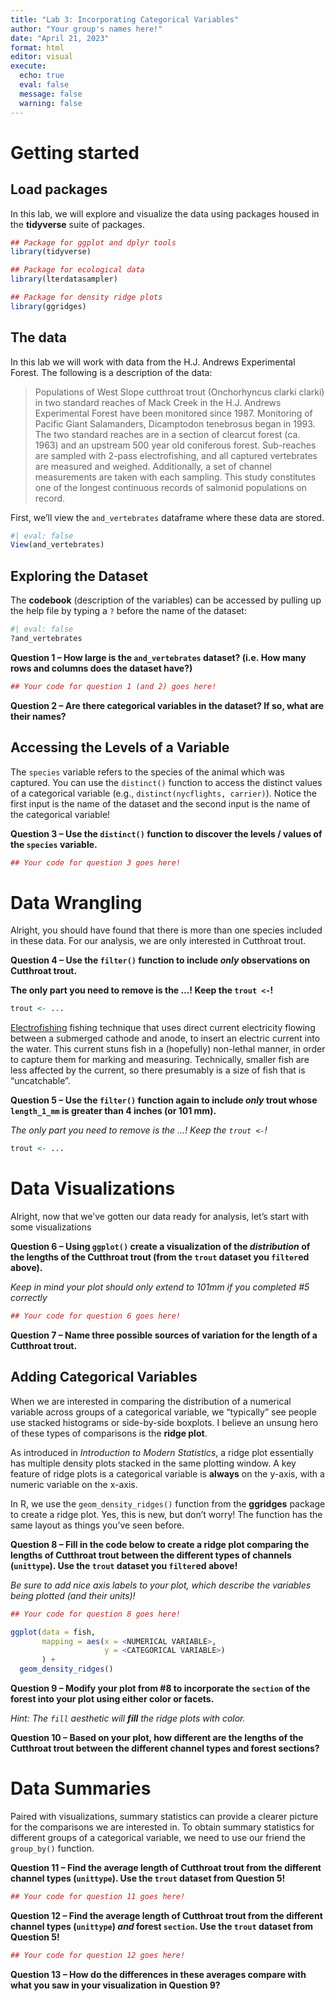 ```yaml
---
title: "Lab 3: Incorporating Categorical Variables"
author: "Your group's names here!"
date: "April 21, 2023"
format: html
editor: visual
execute: 
  echo: true
  eval: false
  message: false
  warning: false
---
```


# Getting started

## Load packages

In this lab, we will explore and visualize the data using packages housed in the **tidyverse** suite of packages.

```r
## Package for ggplot and dplyr tools
library(tidyverse)

## Package for ecological data
library(lterdatasampler)

## Package for density ridge plots
library(ggridges)
```

## The data

In this lab we will work with data from the H.J. Andrews Experimental Forest. The following is a description of the data:

> Populations of West Slope cutthroat trout (Onchorhyncus clarki clarki) in two standard reaches of Mack Creek in the H.J. Andrews Experimental Forest have been monitored since 1987. Monitoring of Pacific Giant Salamanders, Dicamptodon tenebrosus began in 1993. The two standard reaches are in a section of clearcut forest (ca. 1963) and an upstream 500 year old coniferous forest. Sub-reaches are sampled with 2-pass electrofishing, and all captured vertebrates are measured and weighed. Additionally, a set of channel measurements are taken with each sampling. This study constitutes one of the longest continuous records of salmonid populations on record.

First, we'll view the `and_vertebrates` dataframe where these data are stored.

```r
#| eval: false
View(and_vertebrates)
```

## Exploring the Dataset

The **codebook** (description of the variables) can be accessed by pulling up the help file by typing a `?` before the name of the dataset:

```r
#| eval: false
?and_vertebrates
```

**Question 1 -- How large is the `and_vertebrates` dataset? (i.e. How many rows and columns does the dataset have?)**

```r
## Your code for question 1 (and 2) goes here!

```

**Question 2 -- Are there categorical variables in the dataset? If so, what are their names?**

## Accessing the Levels of a Variable

The `species` variable refers to the species of the animal which was captured. You can use the `distinct()` function to access the distinct values of a categorical variable (e.g., `distinct(nycflights, carrier)`). Notice the first input is the name of the dataset and the second input is the name of the categorical variable!

**Question 3 -- Use the `distinct()` function to discover the levels / values of the `species` variable.**

```r
## Your code for question 3 goes here!

```

# Data Wrangling

Alright, you should have found that there is more than one species included in these data. For our analysis, we are only interested in Cutthroat trout.

**Question 4 -- Use the `filter()` function to include *only* observations on Cutthroat trout.**

**The only part you need to remove is the ...! Keep the `trout <-`!**

```r
trout <- ...
```

[Electrofishing](https://en.wikipedia.org/wiki/Electrofishing) fishing technique that uses direct current electricity flowing between a submerged cathode and anode, to insert an electric current into the water. This current stuns fish in a (hopefully) non-lethal manner, in order to capture them for marking and measuring. Technically, smaller fish are less affected by the current, so there presumably is a size of fish that is "uncatchable".

**Question 5 -- Use the `filter()` function again to include *only* trout whose `length_1_mm` is greater than 4 inches (or 101 mm).**

*The only part you need to remove is the ...! Keep the `trout <-`!*

```r
trout <- ...
```

# Data Visualizations

Alright, now that we've gotten our data ready for analysis, let's start with some visualizations

**Question 6 -- Using `ggplot()` create a visualization of the *distribution* of the lengths of the Cutthroat trout (from the `trout` dataset you `filter`ed above).**

*Keep in mind your plot should only extend to 101mm if you completed #5 correctly*

```r
## Your code for question 6 goes here!


```

**Question 7 -- Name three possible sources of variation for the length of a Cutthroat trout.**

## Adding Categorical Variables

When we are interested in comparing the distribution of a numerical variable across groups of a categorical variable, we "typically" see people use stacked histograms or side-by-side boxplots. I believe an unsung hero of these types of comparisons is the **ridge plot**.

As introduced in *Introduction to Modern Statistics*, a ridge plot essentially has multiple density plots stacked in the same plotting window. A key feature of ridge plots is a categorical variable is **always** on the y-axis, with a numeric variable on the x-axis.

In R, we use the `geom_density_ridges()` function from the **ggridges** package to create a ridge plot. Yes, this is new, but don't worry! The function has the same layout as things you've seen before.

**Question 8 -- Fill in the code below to create a ridge plot comparing the lengths of Cutthroat trout between the different types of channels (`unittype`). Use the `trout` dataset you `filter`ed above!**

*Be sure to add nice axis labels to your plot, which describe the variables being plotted (and their units)!*

```r
## Your code for question 8 goes here!

ggplot(data = fish, 
       mapping = aes(x = <NUMERICAL VARIABLE>, 
                     y = <CATEGORICAL VARIABLE>)
       ) +
  geom_density_ridges() 

```

**Question 9 -- Modify your plot from #8 to incorporate the `section` of the forest into your plot using either color or facets.**

*Hint: The `fill` aesthetic will **fill** the ridge plots with color.*

**Question 10 -- Based on your plot, how different are the lengths of the Cutthroat trout between the different channel types and forest sections?**

# Data Summaries

Paired with visualizations, summary statistics can provide a clearer picture for the comparisons we are interested in. To obtain summary statistics for different groups of a categorical variable, we need to use our friend the `group_by()` function.

**Question 11 -- Find the average length of Cutthroat trout from the different channel types (`unittype`). Use the `trout` dataset from Question 5!**

```r
## Your code for question 11 goes here!

```

**Question 12 -- Find the average length of Cutthroat trout from the different channel types (`unittype`) *and* forest `section`. Use the `trout` dataset from Question 5!**

```r
## Your code for question 12 goes here!

```

**Question 13 -- How do the differences in these averages compare with what you saw in your visualization in Question 9?**
